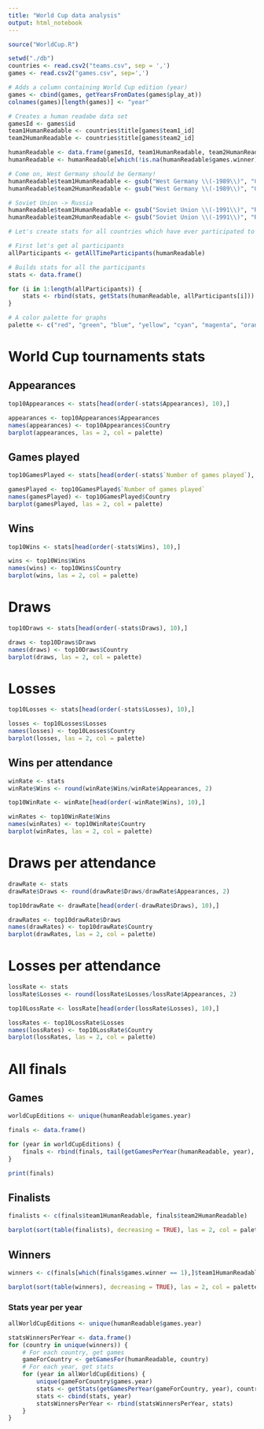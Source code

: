 ```yaml
---
title: "World Cup data analysis"
output: html_notebook
---
```


```r
source("WorldCup.R")
```

```r
setwd("./db")
countries <- read.csv2("teams.csv", sep = ',')
games <- read.csv2("games.csv", sep=',')

# Adds a column containing World Cup edition (year)
games <- cbind(games, getYearsFromDates(games$play_at))
colnames(games)[length(games)] <- "year"

# Creates a human readabe data set
gamesId <- games$id
team1HumanReadable <- countries$title[games$team1_id]
team2HumanReadable <- countries$title[games$team2_id]

humanReadable <- data.frame(gamesId, team1HumanReadable, team2HumanReadable, games$score1, games$score2, games$score1et, games$score2et, games$score1p, games$score2p, games$winner, games$play_at, games$year)
humanReadable <- humanReadable[which(!is.na(humanReadable$games.winner)),]

# Come on, West Germany should be Germany!
humanReadable$team1HumanReadable <- gsub("West Germany \\(-1989\\)", "Germany", humanReadable$team1HumanReadable)
humanReadable$team2HumanReadable <- gsub("West Germany \\(-1989\\)", "Germany", humanReadable$team2HumanReadable)

# Soviet Union -> Russia
humanReadable$team1HumanReadable <- gsub("Soviet Union \\(-1991\\)", "Russia", humanReadable$team1HumanReadable)
humanReadable$team2HumanReadable <- gsub("Soviet Union \\(-1991\\)", "Russia", humanReadable$team2HumanReadable)

# Let's create stats for all countries which have ever participated to the World Cup

# First let's get al participants
allParticipants <- getAllTimeParticipants(humanReadable)

# Builds stats for all the participants
stats <- data.frame()

for (i in 1:length(allParticipants)) {
    stats <- rbind(stats, getStats(humanReadable, allParticipants[i]))
}

# A color palette for graphs
palette <- c("red", "green", "blue", "yellow", "cyan", "magenta", "orange", "purple", "brown", "violet", "chocolate", "darkorange", "coral", "darkgray", "navy")

```


# World Cup tournaments stats

## Appearances

```r

top10Appearances <- stats[head(order(-stats$Appearances), 10),]

appearances <- top10Appearances$Appearances
names(appearances) <- top10Appearances$Country
barplot(appearances, las = 2, col = palette)

```

## Games played

```r

top10GamesPlayed <- stats[head(order(-stats$`Number of games played`), 10),]

gamesPlayed <- top10GamesPlayed$`Number of games played`
names(gamesPlayed) <- top10GamesPlayed$Country
barplot(gamesPlayed, las = 2, col = palette)

```

## Wins

```r

top10Wins <- stats[head(order(-stats$Wins), 10),]

wins <- top10Wins$Wins
names(wins) <- top10Wins$Country
barplot(wins, las = 2, col = palette)

```

# Draws

```r

top10Draws <- stats[head(order(-stats$Draws), 10),]

draws <- top10Draws$Draws
names(draws) <- top10Draws$Country
barplot(draws, las = 2, col = palette)

```

# Losses

```r

top10Losses <- stats[head(order(-stats$Losses), 10),]

losses <- top10Losses$Losses
names(losses) <- top10Losses$Country
barplot(losses, las = 2, col = palette)

```
## Wins per attendance

```r

winRate <- stats
winRate$Wins <- round(winRate$Wins/winRate$Appearances, 2)

top10WinRate <- winRate[head(order(-winRate$Wins), 10),]

winRates <- top10WinRate$Wins
names(winRates) <- top10WinRate$Country
barplot(winRates, las = 2, col = palette)

```

# Draws per attendance

```r

drawRate <- stats
drawRate$Draws <- round(drawRate$Draws/drawRate$Appearances, 2)

top10drawRate <- drawRate[head(order(-drawRate$Draws), 10),]

drawRates <- top10drawRate$Draws
names(drawRates) <- top10drawRate$Country
barplot(drawRates, las = 2, col = palette)

```

# Losses per attendance

```r

lossRate <- stats
lossRate$Losses <- round(lossRate$Losses/lossRate$Appearances, 2)

top10LossRate <- lossRate[head(order(lossRate$Losses), 10),]

lossRates <- top10LossRate$Losses
names(lossRates) <- top10LossRate$Country
barplot(lossRates, las = 2, col = palette)

```

# All finals

## Games
```r
worldCupEditions <- unique(humanReadable$games.year)

finals <- data.frame()

for (year in worldCupEditions) {
    finals <- rbind(finals, tail(getGamesPerYear(humanReadable, year), 1))
}

print(finals)
```

## Finalists

```r

finalists <- c(finals$team1HumanReadable, finals$team2HumanReadable)

barplot(sort(table(finalists), decreasing = TRUE), las = 2, col = palette)

```

## Winners

```r
winners <- c(finals[which(finals$games.winner == 1),]$team1HumanReadable, finals[which(finals$games.winner == 2),]$team2HumanReadable)

barplot(sort(table(winners), decreasing = TRUE), las = 2, col = palette)
```

### Stats year per year

```r
allWorldCupEditions <- unique(humanReadable$games.year)

statsWinnersPerYear <- data.frame()
for (country in unique(winners)) {
    # For each country, get games
    gameForCountry <- getGamesFor(humanReadable, country)
    # For each year, get stats
    for (year in allWorldCupEditions) {
        unique(gameForCountry$games.year)
        stats <- getStats(getGamesPerYear(gameForCountry, year), country)
        stats <- cbind(stats, year)
        statsWinnersPerYear <- rbind(statsWinnersPerYear, stats)
    }
}

```

